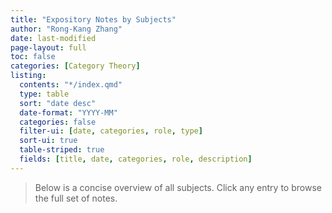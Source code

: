 ```yaml
---
title: "Expository Notes by Subjects"
author: "Rong-Kang Zhang"
date: last-modified
page-layout: full
toc: false
categories: [Category Theory]
listing:
  contents: "*/index.qmd"
  type: table
  sort: "date desc"
  date-format: "YYYY-MM"
  categories: false
  filter-ui: [date, categories, role, type]
  sort-ui: true
  table-striped: true
  fields: [title, date, categories, role, description] 
---
```


> Below is a concise overview of all subjects.
> Click any entry to browse the full set of notes.